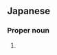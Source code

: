 ==Japanese==
{{ja-kanjitab|しも|かわ|yomi=k}}

===Proper noun===
{{ja-pos|しもかわ|proper}}

# {{surname|lang=ja|sort=しもかわ}}